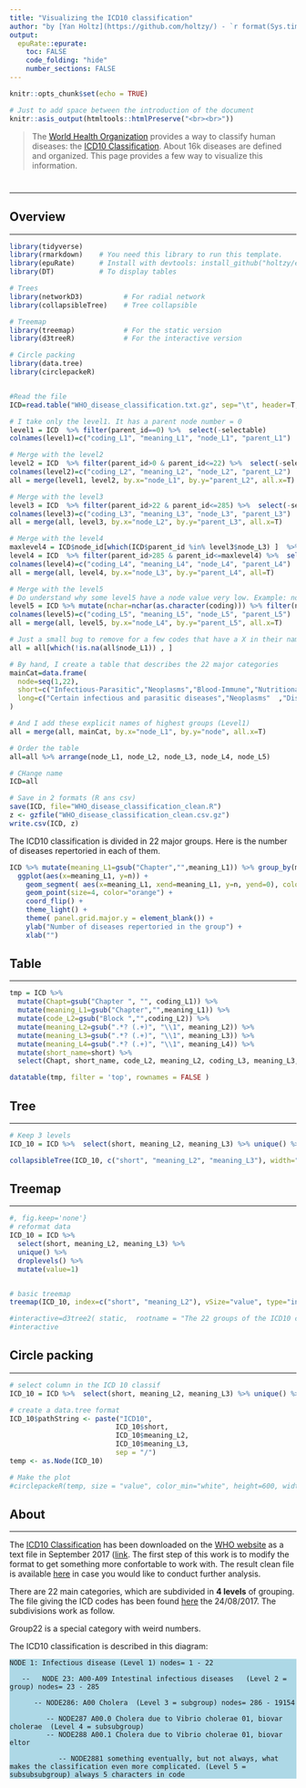 ```yaml
---
title: "Visualizing the ICD10 classification"
author: "by [Yan Holtz](https://github.com/holtzy/) - `r format(Sys.time(), '%d %B %Y')`"
output:
  epuRate::epurate:
    toc: FALSE
    code_folding: "hide"
    number_sections: FALSE
---
```


```r
knitr::opts_chunk$set(echo = TRUE)
```
  
```r
# Just to add space between the introduction of the document
knitr::asis_output(htmltools::htmlPreserve("<br><br>"))
```






> The [World Health Organization](https://en.wikipedia.org/wiki/World_Health_Organization) provides a way to classify human diseases: the [ICD10 Classification](https://en.wikipedia.org/wiki/ICD-10). About 16k diseases are defined and organized. This page provides a few way to visualize this information.





# {.tabset .tabset-fade .tabset-pills}
***

## Overview
***

```r
library(tidyverse)
library(rmarkdown)    # You need this library to run this template.
library(epuRate)      # Install with devtools: install_github("holtzy/epuRate", force=TRUE)
library(DT)           # To display tables

# Trees
library(networkD3)          # For radial network
library(collapsibleTree)    # Tree collapsible

# Treemap
library(treemap)            # For the static version
library(d3treeR)            # For the interactive version

# Circle packing
library(data.tree)
library(circlepackeR)


#Read the file
ICD=read.table("WHO_disease_classification.txt.gz", sep="\t", header=T, quote = "")

# I take only the level1. It has a parent node number = 0
level1 = ICD  %>% filter(parent_id==0) %>%  select(-selectable) 
colnames(level1)=c("coding_L1", "meaning_L1", "node_L1", "parent_L1")

# Merge with the level2
level2 = ICD  %>% filter(parent_id>0 & parent_id<=22) %>%  select(-selectable) 
colnames(level2)=c("coding_L2", "meaning_L2", "node_L2", "parent_L2")
all = merge(level1, level2, by.x="node_L1", by.y="parent_L2", all.x=T)

# Merge with the level3
level3 = ICD  %>% filter(parent_id>22 & parent_id<=285) %>%  select(-selectable) 
colnames(level3)=c("coding_L3", "meaning_L3", "node_L3", "parent_L3")
all = merge(all, level3, by.x="node_L2", by.y="parent_L3", all.x=T)

# Merge with the level4
maxlevel4 = ICD$node_id[which(ICD$parent_id %in% level3$node_L3) ]  %>% max()
level4 = ICD  %>% filter(parent_id>285 & parent_id<=maxlevel4) %>%  select(-selectable) 
colnames(level4)=c("coding_L4", "meaning_L4", "node_L4", "parent_L4")
all = merge(all, level4, by.x="node_L3", by.y="parent_L4", all=T)

# Merge with the level5
# Do understand why some level5 have a node value very low. Example: node=4342 / code=I7000
level5 = ICD %>% mutate(nchar=nchar(as.character(coding))) %>% filter(nchar==5) %>%  select(-selectable, -nchar) 
colnames(level5)=c("coding_L5", "meaning_L5", "node_L5", "parent_L5")
all = merge(all, level5, by.x="node_L4", by.y="parent_L5", all.x=T)

# Just a small bug to remove for a few codes that have a X in their name
all = all[which(!is.na(all$node_L1)) , ]

# By hand, I create a table that describes the 22 major categories
mainCat=data.frame(
  node=seq(1,22),
  short=c("Infectious-Parasitic","Neoplasms","Blood-Immune","Nutritional","Mental","Nervous","Eye","Ear","Circulatory","Respiratory","Digestive","Skin","musculoskeletal", "Genitourinary","Childbirth","Perinatal","unclassified","Malformation","Injury","External-Causes","Factor-influencing","Special"),
  long=c("Certain infectious and parasitic diseases","Neoplasms"  ,"Diseases of the blood and blood-forming organs and certain disorders involving the immune mechanism"  ,"Endocrine, nutritional and metabolic diseases"  ,"Mental and behavioural disorders"  ,"Diseases of the nervous system"  ,"Diseases of the eye and adnexa" ,"Diseases of the ear and mastoid process"  ,"Diseases of the circulatory system"  ,"Diseases of the respiratory system"  ,"Diseases of the digestive system"  ,"Diseases of the skin and subcutaneous tissue"  ,"Diseases of the musculoskeletal system and connective tissue"  ,"Diseases of the genitourinary system"  ,"Pregnancy, childbirth and the puerperium"  ,"Certain conditions originating in the perinatal period" ,"Congenital malformations, deformations and chromosomal abnormalities"  ,"Symptoms, signs and abnormal clinical and laboratory findings, not elsewhere classified" ,"Injury, poisoning and certain other consequences of external causes"  ,"External causes of morbidity and mortality"  ,"Factors influencing health status and contact with health services"  ,"Codes for special purposes")
)

# And I add these explicit names of highest groups (Level1)
all = merge(all, mainCat, by.x="node_L1", by.y="node", all.x=T)

# Order the table
all=all %>% arrange(node_L1, node_L2, node_L3, node_L4, node_L5)

# CHange name
ICD=all

# Save in 2 formats (R ans csv)
save(ICD, file="WHO_disease_classification_clean.R")
z <- gzfile("WHO_disease_classification_clean.csv.gz")
write.csv(ICD, z)

```

The ICD10 classification is divided in 22 major groups. Here is the number of diseases repertoried in each of them. 

```r
ICD %>% mutate(meaning_L1=gsub("Chapter","",meaning_L1)) %>% group_by(meaning_L1) %>% count() %>% arrange(n) %>% ungroup() %>% mutate(meaning_L1=factor(meaning_L1,meaning_L1)) %>%
  ggplot(aes(x=meaning_L1, y=n)) + 
    geom_segment( aes(x=meaning_L1, xend=meaning_L1, y=n, yend=0), color="skyblue", alpha=0.7) +
    geom_point(size=4, color="orange") +
    coord_flip() +
    theme_light() +
    theme( panel.grid.major.y = element_blank()) +
    ylab("Number of diseases repertoried in the group") +
    xlab("")

```




















## Table
***


```r
tmp = ICD %>% 
  mutate(Chapt=gsub("Chapter ", "", coding_L1)) %>%
  mutate(meaning_L1=gsub("Chapter","",meaning_L1)) %>% 
  mutate(code_L2=gsub("Block ","",coding_L2)) %>% 
  mutate(meaning_L2=gsub(".*? (.+)", "\\1", meaning_L2)) %>% 
  mutate(meaning_L3=gsub(".*? (.+)", "\\1", meaning_L3)) %>% 
  mutate(meaning_L4=gsub(".*? (.+)", "\\1", meaning_L4)) %>% 
  mutate(short_name=short) %>%
  select(Chapt, short_name, code_L2, meaning_L2, coding_L3, meaning_L3, coding_L4, meaning_L4) 

datatable(tmp, filter = 'top', rownames = FALSE )
```








## Tree
***

```r
# Keep 3 levels
ICD_10 = ICD %>%  select(short, meaning_L2, meaning_L3) %>% unique() %>% droplevels() 

collapsibleTree(ICD_10, c("short", "meaning_L2", "meaning_L3"), width="2000px", height="800px", fontSize = 12, zoomable = FALSE)
```


## Treemap
***


```r
#, fig.keep='none'}
# reformat data
ICD_10 = ICD %>%  
  select(short, meaning_L2, meaning_L3) %>% 
  unique() %>% 
  droplevels() %>% 
  mutate(value=1)


# basic treemap
treemap(ICD_10, index=c("short", "meaning_L2"), vSize="value", type="index", palette = "RdYlGn")

#interactive=d3tree2( static,  rootname = "The 22 groups of the ICD10 classification") 
#interactive
```


## Circle packing
***

```r
# select column in the ICD 10 classif
ICD_10 = ICD %>%  select(short, meaning_L2, meaning_L3) %>% unique() %>% droplevels() %>% mutate(value=1)

# create a data.tree format
ICD_10$pathString <- paste("ICD10", 
                          ICD_10$short,
                          ICD_10$meaning_L2, 
                          ICD_10$meaning_L3,
                          sep = "/")
temp <- as.Node(ICD_10)

# Make the plot
#circlepackeR(temp, size = "value", color_min="white", height=600, width=600)
```




## About
***

The [ICD10 Classification](https://en.wikipedia.org/wiki/ICD-10) has been downloaded on the [WHO website](http://www.who.int/en/) as a text file in September 2017 ([link](https://github.com/holtzy/Visualizing-the-ICD10-Classification/blob/master/WHO_disease_classification.txt.gz). The first step of this work is to modify the format to get something more confortable to work with. The result clean file is available [here](https://github.com/holtzy/Visualizing-the-ICD10-Classification/blob/master/WHO_disease_classification_clean.csv.gz) in case you would like to conduct further analysis.  

There are 22 main categories, which are subdivided in **4 levels** of grouping. The file giving the ICD codes has been found [here](http://biobank.ctsu.ox.ac.uk/crystal/codown.cgi) the 24/08/2017. The subdivisions work as follow.  

Group22 is a special category with weird numbers.  

The ICD10 classification is described in this diagram:  

<style>
div.blue pre { background-color:lightblue; }
</style>
<div class = "blue">
````
NODE 1: Infectious disease (Level 1) nodes= 1 - 22

   --	NODE 23: A00-A09 Intestinal infectious diseases   (Level 2 = group) nodes= 23 - 285
   
      -- NODE286: A00 Cholera  (Level 3 = subgroup) nodes= 286 - 19154
      
         -- NODE287 A00.0 Cholera due to Vibrio cholerae 01, biovar cholerae  (Level 4 = subsubgroup)
         -- NODE288 A00.1 Cholera due to Vibrio cholerae 01, biovar eltor  
         
            -- NODE2881 something eventually, but not always, what makes the classification even more complicated. (Level 5 = subsubsubgroup) always 5 characters in code
````
</div>






